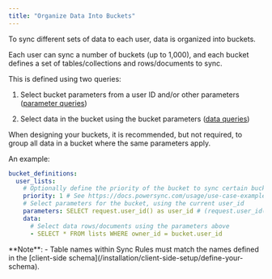 ```yaml
---
title: "Organize Data Into Buckets"
---
```


To sync different sets of data to each user, data is organized into buckets.

Each user can sync a number of buckets (up to 1,000), and each bucket defines a set of tables/collections and rows/documents to sync.

This is defined using two queries:

1. Select bucket parameters from a user ID and/or other parameters ([parameter queries](/usage/sync-rules/parameter-queries))

2. Select data in the bucket using the bucket parameters ([data queries](/usage/sync-rules/data-queries))

When designing your buckets, it is recommended, but not required, to group all data in a bucket where the same parameters apply.

An example:

```yaml
bucket_definitions:
  user_lists:
    # Optionally define the priority of the bucket to sync certain buckets before others
    priority: 1 # See https://docs.powersync.com/usage/use-case-examples/prioritized-sync  
    # Select parameters for the bucket, using the current user_id
    parameters: SELECT request.user_id() as user_id # (request.user_id() comes from the JWT token)  
    data:
      # Select data rows/documents using the parameters above
      - SELECT * FROM lists WHERE owner_id = bucket.user_id
```

<Info>
  **Note**: 
  - Table names within Sync Rules must match the names defined in the [client-side schema](/installation/client-side-setup/define-your-schema).
</Info>